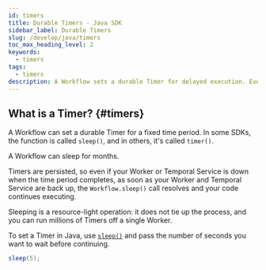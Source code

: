 ```yaml
---
id: timers
title: Durable Timers - Java SDK
sidebar_label: Durable Timers
slug: /develop/java/timers
toc_max_heading_level: 2
keywords:
  - timers
tags:
  - timers
description: A Workflow sets a durable Timer for delayed execution. Even if the Worker or Temporal Service is down, the Timer resumes once back up. Efficient and scalable.
---
```


## What is a Timer? {#timers}

A Workflow can set a durable Timer for a fixed time period.
In some SDKs, the function is called `sleep()`, and in others, it's called `timer()`.

A Workflow can sleep for months.

Timers are persisted, so even if your Worker or Temporal Service is down when the time period completes, as soon as your Worker and Temporal Service are back up, the `Workflow.sleep()` call resolves and your code continues executing.

Sleeping is a resource-light operation: it does not tie up the process, and you can run millions of Timers off a single Worker.

To set a Timer in Java, use [`sleep()`](https://www.javadoc.io/doc/io.temporal/temporal-sdk/latest/io/temporal/workflow/Workflow.html#sleep) and pass the number of seconds you want to wait before continuing.

```java
sleep(5);
```

